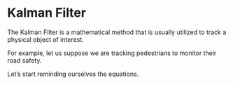 # Kalman Filter

The Kalman Filter is a mathematical method that is usually utilized to track a
physical object of interest.

For example, let us suppose we are tracking pedestrians to monitor their road
safety.

Let's start reminding ourselves the equations.
